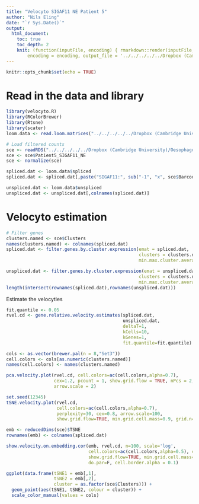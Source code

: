 ```yaml
---
title: "Velocyto SIGAF11 NE Patient 5"
author: "Nils Eling"
date: "`r Sys.Date()`"
output: 
  html_document:
    toc: true
    toc_depth: 2
    knit: (function(inputFile, encoding) { rmarkdown::render(inputFile, 
        encoding = encoding, output_file = '../../../../../Dropbox (Cambridge University)/Oesophagus_single_cell/Results/Velocyto/Patient5_SIGAF11_NE.html') })
---
```


```r
knitr::opts_chunk$set(echo = TRUE)
```

# Read in the data and library

```r
library(velocyto.R)
library(RColorBrewer)
library(Rtsne)
library(scater)
loom.data <- read.loom.matrices("../../../../../Dropbox (Cambridge University)/Oesophagus_single_cell/Velocyto/SIGAF11.loom")

# Load filtered counts
sce <- readRDS("../../../../../Dropbox (Cambridge University)/Oesophagus_single_cell/All_sce.rds")
sce <- sce$Patient5_SIGAF11_NE
sce <- normalize(sce)

spliced.dat <- loom.data$spliced
spliced.dat <- spliced.dat[,paste("SIGAF11:", sub("-1", "x", sce$Barcode), sep = "")]

unspliced.dat <- loom.data$unspliced
unspliced.dat <- unspliced.dat[,colnames(spliced.dat)]
```

# Velocyto estimation

```r
# Filter genes
clusters.named <- sce$Clusters
names(clusters.named) <- colnames(spliced.dat)
spliced.dat <- filter.genes.by.cluster.expression(emat = spliced.dat,
                                                  clusters = clusters.named,
                                                  min.max.cluster.average = 0.1)

unspliced.dat <- filter.genes.by.cluster.expression(emat = unspliced.dat,
                                                  clusters = clusters.named,
                                                  min.max.cluster.average = 0.03)
length(intersect(rownames(spliced.dat),rownames(unspliced.dat)))
```

Estimate the velocyties

```r
fit.quantile <- 0.05
rvel.cd <- gene.relative.velocity.estimates(spliced.dat,
                                            unspliced.dat,
                                            deltaT=1,
                                            kCells=10,
                                            kGenes=1,
                                            fit.quantile=fit.quantile)

cols <- as.vector(brewer.pal(n = 8,"Set3"))
cell.colors <- cols[as.numeric(clusters.named)]
names(cell.colors) <- names(clusters.named)

pca.velocity.plot(rvel.cd, cell.colors=ac(cell.colors,alpha=0.7),
                  cex=1.2, pcount = 1, show.grid.flow = TRUE, nPcs = 2,
                  arrow.scale = 2)

set.seed(12345)
tSNE.velocity.plot(rvel.cd,
                   cell.colors=ac(cell.colors,alpha=0.7),
                   perplexity=30, cex=0.8, arrow.scale=100,
                   show.grid.flow=TRUE, min.grid.cell.mass=0.9, grid.n=40)

emb <- reducedDims(sce)$TSNE
rownames(emb) <- colnames(spliced.dat)

show.velocity.on.embedding.cor(emb, rvel.cd, n=100, scale='log',
                               cell.colors=ac(cell.colors,alpha=0.5), cex=0.8, arrow.scale=2,
                               show.grid.flow=TRUE, min.grid.cell.mass=0.5, grid.n=40, arrow.lwd=1,
                               do.par=F, cell.border.alpha = 0.1)

ggplot(data.frame(tSNE1 = emb[,1],
                  tSNE2 = emb[,2], 
                  cluster = as.factor(sce$Clusters))) + 
  geom_point(aes(tSNE1, tSNE2, colour = cluster)) +
  scale_color_manual(values = cols)
```